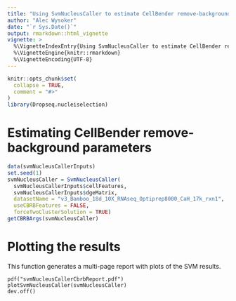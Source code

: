 ```yaml
---
title: "Using SvmNucleusCaller to estimate CellBender remove-background parameters"
author: "Alec Wysoker"
date: "`r Sys.Date()`"
output: rmarkdown::html_vignette
vignette: >
  %\VignetteIndexEntry{Using SvmNucleusCaller to estimate CellBender remove-background parameters}
  %\VignetteEngine{knitr::rmarkdown}
  %\VignetteEncoding{UTF-8}
---
```


```r
knitr::opts_chunk$set(
  collapse = TRUE,
  comment = "#>"
)
library(Dropseq.nucleiselection)
```

# Estimating CellBender remove-background parameters

```r
data(svmNucleusCallerInputs)
set.seed(1)
svmNucleusCaller = SvmNucleusCaller(
  svmNucleusCallerInputs$cellFeatures,
  svmNucleusCallerInputs$dgeMatrix,
  datasetName = "v3_Bamboo_18d_10X_RNAseq_Optiprep8000_CaH_17k_rxn1",
  useCBRBFeatures = FALSE,
  forceTwoClusterSolution = TRUE)
getCBRBArgs(svmNucleusCaller)
```

# Plotting the results

This function generates a multi-page report with plots of the SVM results.

```
pdf("svmNucleusCallerCbrbReport.pdf")
plotSvmNucleusCaller(svmNucleusCaller)
dev.off()
```
